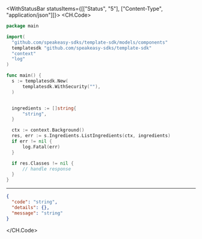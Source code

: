 

<WithStatusBar statusItems={[["Status", "5"], ["Content-Type", "application/json"]]}>
  <CH.Code>
  ```go ListIngredients.go
  package main

import(
	"github.com/speakeasy-sdks/template-sdk/models/components"
	templatesdk "github.com/speakeasy-sdks/template-sdk"
	"context"
	"log"
)

func main() {
    s := templatesdk.New(
        templatesdk.WithSecurity(""),
    )


    ingredients := []string{
        "string",
    }

    ctx := context.Background()
    res, err := s.Ingredients.ListIngredients(ctx, ingredients)
    if err != nil {
        log.Fatal(err)
    }

    if res.Classes != nil {
        // handle response
    }
}
  ```
  ---

  ```json Example Response
  {
    "code": "string",
    "details": {},
    "message": "string"
  }
  ```
  </CH.Code>
</WithStatusBar>
